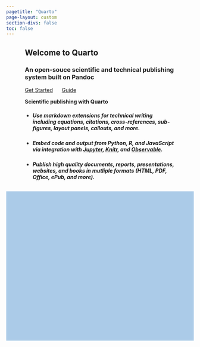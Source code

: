 ```yaml
---
pagetitle: "Quarto"
page-layout: custom
section-divs: false
toc: false
---
```


::: {.hero-banner}

::: {.grid}
::: {.g-col-lg-6 .g-col-12}

# Welcome to Quarto

### An open-souce scientific and technical publishing system built on Pandoc {.fw-light} 

<a href="docs/getting-started/" role="button" class="btn btn-success btn-lg">Get Started</a>
<a href="docs/guide/" role="button" class="btn btn-info btn-lg">Guide</a>

::: 

::: {.g-col-lg-6 .g-col-12 .fw-light }

#### Scientific publishing with Quarto {style="margin-top: 5px;"}

- #####  Use markdown extensions for technical writing including equations, citations, cross-references, sub-figures, layout panels, callouts, and more. {.fw-light}

- ##### Embed code and output from Python, R, and JavaScript via integration with [Jupyter](https://jupyter.org/), [Knitr](https://yihui.org/knitr/), and [Observable](https://github.com/observablehq/). {.fw-light}

- ##### Publish high quality documents, reports, presentations, websites, and books in mutliple formats (HTML, PDF, Office, ePub, and more). {.fw-light}
:::

:::

:::


::: {.hello-quarto .grid }


:::

```{=html}
<style type="text/css">

.hero-banner {
  margin-top: 20px;
  margin-left: 50px;
  margin-right: 50px;
  margin-bottom: 30px;
}

.hero-banner a[role="button"] {
  margin-top: 30px;
  margin-right: 20px;
}

.hero-banner ul {
  padding-inline-start: 21px;
}

.hello-quarto {
   background-color: rgba(117,170,219, 0.6);
   min-height: 400px;
}


</style>
```
